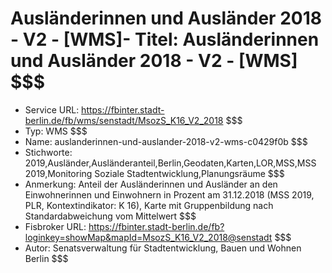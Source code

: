 # Ausländerinnen und Ausländer 2018 - V2 - [WMS]- Titel: Ausländerinnen und Ausländer 2018 - V2 - [WMS] $$$
- Service URL: https://fbinter.stadt-berlin.de/fb/wms/senstadt/MsozS_K16_V2_2018 $$$
- Typ: WMS $$$
- Name: auslanderinnen-und-auslander-2018-v2-wms-c0429f0b $$$
- Stichworte: 2019,Ausländer,Ausländeranteil,Berlin,Geodaten,Karten,LOR,MSS,MSS 2019,Monitoring Soziale Stadtentwicklung,Planungsräume $$$
- Anmerkung: Anteil der Ausländerinnen und Ausländer an den Einwohnerinnen und Einwohnern in Prozent am 31.12.2018 (MSS 2019, PLR, Kontextindikator: K 16), Karte mit Gruppenbildung nach Standardabweichung vom Mittelwert $$$
- Fisbroker URL: https://fbinter.stadt-berlin.de/fb?loginkey=showMap&mapId=MsozS_K16_V2_2018@senstadt $$$
- Autor: Senatsverwaltung für Stadtentwicklung, Bauen und Wohnen Berlin $$$
